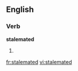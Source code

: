 ==English==

===Verb===
'''stalemated'''

# {{past of|[[stalemate]]}}

[[fr:stalemated]]
[[vi:stalemated]]